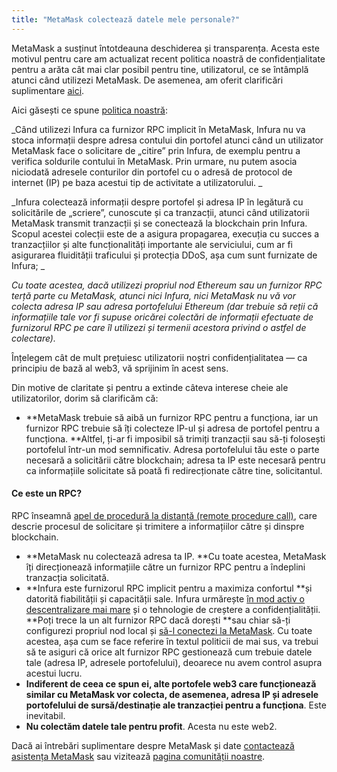 ```yaml
---
title: "MetaMask colectează datele mele personale?"
---
```


MetaMask a susținut întotdeauna deschiderea și transparența. Acesta este motivul pentru care am actualizat recent politica noastră de confidențialitate pentru a arăta cât mai clar posibil pentru tine, utilizatorul, ce se întâmplă atunci când utilizezi MetaMask. De asemenea, am oferit clarificări suplimentare [aici](https://consensys.net/blog/news/privacy-policy-update/).

Aici găsești ce spune [politica noastră](https://consensys.net/privacy-policy/):

_Când utilizezi Infura ca furnizor RPC implicit în MetaMask, Infura nu va stoca informații despre adresa contului din portofel atunci când un utilizator MetaMask face o solicitare de „citire” prin Infura, de exemplu pentru a verifica soldurile contului în MetaMask. Prin urmare, nu putem asocia niciodată adresele conturilor din portofel cu o adresă de protocol de internet (IP) pe baza acestui tip de activitate a utilizatorului. _

_Infura colectează informații despre portofel și adresa IP în legătură cu solicitările de „scriere”, cunoscute și ca tranzacții, atunci când utilizatorii MetaMask transmit tranzacții și se conectează la blockchain prin Infura. Scopul acestei colecții este de a asigura propagarea, execuția cu succes a tranzacțiilor și alte funcționalități importante ale serviciului, cum ar fi asigurarea fluidității traficului și protecția DDoS, așa cum sunt furnizate de Infura; _

_Cu toate acestea, dacă utilizezi propriul nod Ethereum sau un furnizor RPC terță parte cu MetaMask, atunci nici Infura, nici MetaMask nu vă vor colecta adresa IP sau adresa portofelului Ethereum (dar trebuie să reții că informațiile tale vor fi supuse oricărei colectări de informații efectuate de furnizorul RPC pe care îl utilizezi și termenii acestora privind o astfel de colectare)._

Înțelegem cât de mult prețuiesc utilizatorii noștri confidențialitatea — ca principiu de bază al web3, vă sprijinim în acest sens.

Din motive de claritate și pentru a extinde câteva interese cheie ale utilizatorilor, dorim să clarificăm că:

- **MetaMask trebuie să aibă un furnizor RPC pentru a funcționa, iar un furnizor RPC trebuie să îți colecteze IP-ul și adresa de portofel pentru a funcționa. **Altfel, ți-ar fi imposibil să trimiți tranzacții sau să-ți folosești portofelul într-un mod semnificativ. Adresa portofelului tău este o parte necesară a solicitării către blockchain; adresa ta IP este necesară pentru ca informațiile solicitate să poată fi redirecționate către tine, solicitantul.

#### Ce este un RPC?

RPC înseamnă [apel de procedură la distanță (remote procedure call)](https://www.jsonrpc.org/), care descrie procesul de solicitare și trimitere a informațiilor către și dinspre blockchain.

- **MetaMask nu colectează adresa ta IP. **Cu toate acestea, MetaMask îți direcționează informațiile către un furnizor RPC pentru a îndeplini tranzacția solicitată.
- **Infura este furnizorul RPC implicit pentru a maximiza confortul **și datorită fiabilității și capacității sale. Infura urmărește [în mod activ o descentralizare mai mare](https://consensys.net/blog/press-release/infura-announces-plan-to-foster-a-decentralized-infrastructure-ecosystem/) și o tehnologie de creștere a confidențialității. **Poți trece la un alt furnizor RPC dacă dorești **sau chiar să-ți configurezi propriul nod local și [să-l conectezi la MetaMask](/managing-my-wallet/using-metamask/using-a-local-node). Cu toate acestea, așa cum se face referire în textul politicii de mai sus, va trebui să te asiguri că orice alt furnizor RPC gestionează cum trebuie datele tale (adresa IP, adresele portofelului), deoarece nu avem control asupra acestui lucru.
- **Indiferent de ceea ce spun ei, alte portofele web3 care funcționează similar cu MetaMask vor colecta, de asemenea, adresa IP și adresele portofelului de sursă/destinație ale tranzacției pentru a funcționa**. Este inevitabil.
- **Nu colectăm datele tale pentru profit**. Acesta nu este web2.

Dacă ai întrebări suplimentare despre MetaMask și date [contactează asistența MetaMask](/getting-started/how-to-contact-metamask-support) sau vizitează [pagina comunității noastre](https://community.metamask.io/).
